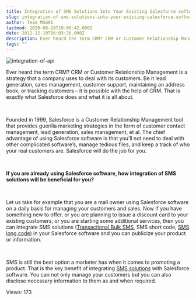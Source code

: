 ```yaml
---
title: Integration of SMS Solutions Into Your Existing Salesforce software
slug: integration-of-sms-solutions-into-your-existing-salesforce-software
author: Team MSG91
lastmod: 2020-08-18T10:00:42.000Z
date: 2012-12-10T06:03:26.000Z
description: Ever heard the term CRM? CRM or Customer Relationship Management is a strategy that a company uses to deal with its customers. Be it lead generation, sales management, customer support, maintaining an address book, or tracking customers – it is possible with the help of CRM. That is exactly what Salesforce does and what it is all about.
tags: ""
---
```


![integration-of-api](https://images-msg91.s3.ap-south-1.amazonaws.com/content/images/wordpress/2012/12/integration-of-api.jpg)  

Ever heard the term CRM? CRM or Customer Relationship Management is a strategy that a company uses to deal with its customers. Be it lead generation, sales management, customer support, maintaining an address book, or tracking customers – it is possible with the help of CRM. That is exactly what Salesforce does and what it is all about.


 


Founded in 1999, Salesforce is a Customer Relationship Management tool that provides guerilla marketing strategies in the form of customer contact management, lead generation, sales management, et al. The chief advantage of using Salesforce software is that you’ll not need to deal with other complicated software’s, manage tedious files, and keep a track of who your real customers are. Salesforce will do the job for you.


 


**If you are already using Salesforce software, how integration of SMS solutions will be beneficial for you?**


 


Let us take for example that you are a mall owner using Salesforce software on a daily basis for managing your customers and sales. Now if you have something new to offer, or you are planning to issue a discount card to your existing customers, or you are starting some additional services, then you can integrate SMS solutions ([Transactional Bulk SMS](https://msg91.com/sms "Know more on Bulk Transactional Messages"), SMS short code, [SMS long code](https://msg91.com/longcode "Click here for more information on Long Code")) in your Salesforce software and you can publicize your product or information.


 


SMS is still the best option a marketer has when it comes to promoting a product. That is the key benefit of integrating [SMS solutions](https://msg91.com "Check out our SMS Solutions for Enterprise Business") with Salesforce software. You can not only manage your customers but you can also disclose necessary information to them as and when required.


 Views: 173


